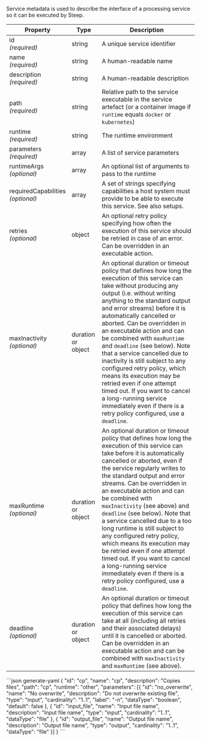 Service metadata is used to describe the interface of a processing service so
it can be executed by Steep.

| Property                               | Type   | Description
| -------------------------------------- | ------ | -----------
| id<br/>*(required)*                    | string | A unique service identifier
| name<br/>*(required)*                  | string | A human-readable name
| description<br/>*(required)*           | string | A human-readable description
| path<br/>*(required)*                  | string | Relative path to the service executable in the service artefact (or a container image if `runtime` equals `docker` or `kubernetes`)
| runtime<br/>*(required)*               | string | The <DocsLink href="#runtime-environments">runtime environment</DocsLink>
| parameters<br/>*(required)*            | array  | A list of <DocsLink href="#service-parameters">service parameters</DocsLink>
| runtimeArgs<br/>*(optional)*           | array  | An optional list of <DocsLink href="#runtime-arguments">arguments</DocsLink> to pass to the runtime
| requiredCapabilities<br/>*(optional)*  | array  | A set of strings specifying capabilities a host system must provide to be able to execute this service. See also <DocsLink href="#setups">setups</DocsLink>.
| retries<br/>*(optional)*               | object | An optional <DocsLink href="#retry-policies">retry policy</DocsLink> specifying how often the execution of this service should be retried in case of an error. Can be overridden in an <DocsLink href="#execute-actions">executable action</DocsLink>.
| maxInactivity<br/>*(optional)*         | <DocsLink href="#durations">duration</DocsLink> or object | An optional <DocsLink href="#durations">duration</DocsLink> or <DocsLink href="#timeout-policies">timeout policy</DocsLink> that defines how long the execution of this service can take without producing any output (i.e. without writing anything to the standard output and error streams) before it is automatically cancelled or aborted. Can be overridden in an <DocsLink href="#execute-actions">executable action</DocsLink> and can be combined with `maxRuntime` and `deadline` (see below). Note that a service cancelled due to inactivity is still subject to any configured <DocsLink href="#retry-policies">retry policy</DocsLink>, which means its execution may be retried even if one attempt timed out. If you want to cancel a long-running service immediately even if there is a retry policy configured, use a `deadline`.
| maxRuntime<br/>*(optional)*            | <DocsLink href="#durations">duration</DocsLink> or object | An optional <DocsLink href="#durations">duration</DocsLink> or <DocsLink href="#timeout-policies">timeout policy</DocsLink> that defines how long the execution of this service can take before it is automatically cancelled or aborted, even if the service regularly writes to the standard output and error streams. Can be overridden in an <DocsLink href="#execute-actions">executable action</DocsLink> and can be combined with `maxInactivity` (see above) and `deadline` (see below). Note that a service cancelled due to a too long runtime is still subject to any configured <DocsLink href="#retry-policies">retry policy</DocsLink>, which means its execution may be retried even if one attempt timed out. If you want to cancel a long-running service immediately even if there is a retry policy configured, use a `deadline`.
| deadline<br/>*(optional)*              | <DocsLink href="#durations">duration</DocsLink> or object | An optional <DocsLink href="#durations">duration</DocsLink> or <DocsLink href="#timeout-policies">timeout policy</DocsLink> that defines how long the execution of this service can take at all (including all retries and their associated delays) until it is cancelled or aborted. Can be overridden in an <DocsLink href="#execute-actions">executable action</DocsLink> and can be combined with `maxInactivity` and `maxRuntime` (see above).

<CodeContainer title="Example">
```json generate-yaml
{
  "id": "cp",
  "name": "cp",
  "description": "Copies files",
  "path": "cp",
  "runtime": "other",
  "parameters": [{
    "id": "no_overwrite",
    "name": "No overwrite",
    "description": "Do not overwrite existing file",
    "type": "input",
    "cardinality": "1..1",
    "label": "-n",
    "dataType": "boolean",
    "default": false
  }, {
    "id": "input_file",
    "name": "Input file name",
    "description": "Input file name",
    "type": "input",
    "cardinality": "1..1",
    "dataType": "file"
  }, {
    "id": "output_file",
    "name": "Output file name",
    "description": "Output file name",
    "type": "output",
    "cardinality": "1..1",
    "dataType": "file"
  }]
}
```
</CodeContainer>
